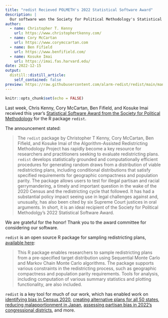 ```yaml
---
title: "redist Recieved POLMETH's 2022 Statistical Software Award"
description: |
  Our software won the Society for Political Methodology's Statistical Software Award.
author:
  - name: Christopher T. Kenny
    url: https://www.christophertkenny.com/
  - name: Cory McCartan
    url: https://www.corymccartan.com
  - name: Ben Fifield
    url: https://www.benfifield.com/
  - name: Kosuke Imai
    url: https://imai.fas.harvard.edu/
date: 2022-12-15
output:
  distill::distill_article:
    self_contained: false
preview: https://raw.githubusercontent.com/alarm-redist/redist/main/man/figures/logo.png
---
```



```r
knitr::opts_chunk$set(echo = FALSE)
```


Last week, Chris Kenny, Cory McCartan, Ben Fifield, and Kosuke Imai received this year's [Statistical Software Award from the Society for Political Methodology](https://polmeth.org/statistical-software-award) for the R package `redist`.

The announcement stated:

> The `redist` package by Christopher T Kenny, Cory McCartan, Ben Fifield, and Kosuke Imai of the Algorithm-Assisted Redistricting Methodology Project has rapidly become a key resource for researchers and practitioners seeking to evaluate redistricting plans. `redist` develops statistically grounded and computationally efficient procedures for generating random draws from a distribution of viable redistricting plans, including conditional distributions that satisfy specified requirements for geographic compactness and population parity. The package allows users to test for illegal partisan and racial gerrymandering, a timely and important question in the wake of the 2020 Census and the redistricting cycle that followed. It has had a substantial policy impact seeing use in legal challenges against and, unusually, has also been cited by six Supreme Court justices in oral arguments. In short, it is an ideal recipient of the Society for Political Methodolgy's 2022 Statistical Software Award.


We are grateful for the honor! Thank you to the award committee for considering our software.

`redist` is an open source R package for sampling redistricting plans, [available here](https://alarm-redist.org/redist/):

> This R package enables researchers to sample redistricting plans from a pre-specified target distribution using Sequential Monte Carlo and Markov Chain Monte Carlo algorithms. The package supports various constraints in the redistricting process, such as geographic compactness and population parity requirements. Tools for analysis, including computation of various summary statistics and plotting functionality, are also included.

`redist` is a key tool for much of our work, which has enabled work on [identifying bias in Census 2020](https://www.science.org/doi/10.1126/sciadv.abk3283), [creating alternative plans for all 50 states](https://www.nature.com/articles/s41597-022-01808-2), [reducing malapportionment in Japan](https://alarm-redist.org/posts/2022-09-30-nikkei/), [assessing partisan bias in 2022's congressional districts](https://alarm-redist.org/posts/2022-08-14-gerrymandering-mostly-cancels-nationally/), and more.


